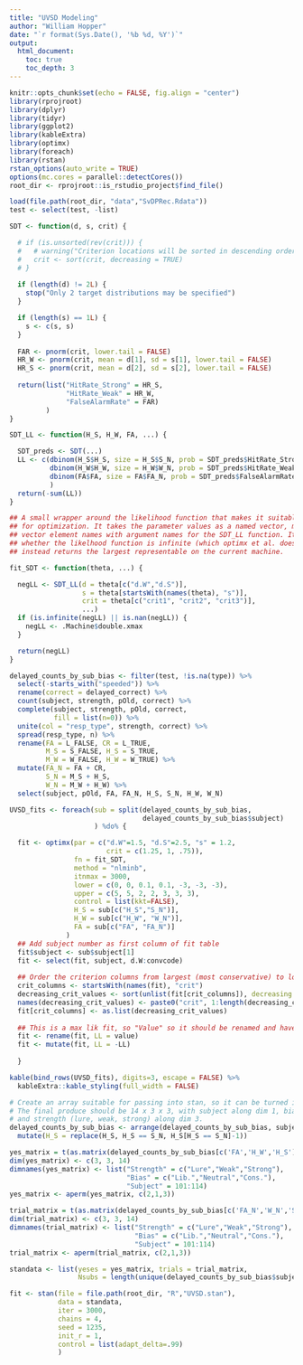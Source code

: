 ```yaml
---
title: "UVSD Modeling"
author: "William Hopper"
date: "`r format(Sys.Date(), '%b %d, %Y')`"
output:
  html_document:
    toc: true
    toc_depth: 3
---
```


```r
knitr::opts_chunk$set(echo = FALSE, fig.align = "center")
library(rprojroot)
library(dplyr)
library(tidyr)
library(ggplot2)
library(kableExtra)
library(optimx)
library(foreach)
library(rstan)
rstan_options(auto_write = TRUE)
options(mc.cores = parallel::detectCores())
root_dir <- rprojroot::is_rstudio_project$find_file()
```

```r
load(file.path(root_dir, "data","SvDPRec.Rdata"))
test <- select(test, -list)
```

```r
SDT <- function(d, s, crit) {

  # if (is.unsorted(rev(crit))) {
  #   # warning("Criterion locations will be sorted in descending order")
  #   crit <- sort(crit, decreasing = TRUE)
  # }
  
  if (length(d) != 2L) {
    stop("Only 2 target distributions may be specified")
  }

  if (length(s) == 1L) {
    s <- c(s, s)
  }
  
  FAR <- pnorm(crit, lower.tail = FALSE)
  HR_W <- pnorm(crit, mean = d[1], sd = s[1], lower.tail = FALSE)
  HR_S <- pnorm(crit, mean = d[2], sd = s[2], lower.tail = FALSE)
  
  return(list("HitRate_Strong" = HR_S,
              "HitRate_Weak" = HR_W,
              "FalseAlarmRate" = FAR)
         )
}

SDT_LL <- function(H_S, H_W, FA, ...) {

  SDT_preds <- SDT(...)
  LL <- c(dbinom(H_S$H_S, size = H_S$S_N, prob = SDT_preds$HitRate_Strong, log=TRUE),
          dbinom(H_W$H_W, size = H_W$W_N, prob = SDT_preds$HitRate_Weak, log=TRUE),
          dbinom(FA$FA, size = FA$FA_N, prob = SDT_preds$FalseAlarmRate, log=TRUE)
          )
  return(-sum(LL))
}

## A small wrapper around the likelihood function that makes it suitable
## for optimization. It takes the parameter values as a named vector, matching the 
## vector element names with argument names for the SDT_LL function. It also detects
## whether the likelhood function is infinite (which optimx et al. doesn't like), and
## instead returns the largest representable on the current machine.

fit_SDT <- function(theta, ...) {

  negLL <- SDT_LL(d = theta[c("d.W","d.S")],
                  s = theta[startsWith(names(theta), "s")],
                  crit = theta[c("crit1", "crit2", "crit3")],
                  ...)
  if (is.infinite(negLL) || is.nan(negLL)) {
    negLL <- .Machine$double.xmax
  }

  return(negLL)
}
```


```r
delayed_counts_by_sub_bias <- filter(test, !is.na(type)) %>%
  select(-starts_with("speeded")) %>%
  rename(correct = delayed_correct) %>%
  count(subject, strength, pOld, correct) %>%
  complete(subject, strength, pOld, correct,
           fill = list(n=0)) %>%
  unite(col = "resp_type", strength, correct) %>%
  spread(resp_type, n) %>%
  rename(FA = L_FALSE, CR = L_TRUE,
         M_S = S_FALSE, H_S = S_TRUE,
         M_W = W_FALSE, H_W = W_TRUE) %>%
  mutate(FA_N = FA + CR,
         S_N = M_S + H_S,
         W_N = M_W + H_W) %>%
  select(subject, pOld, FA, FA_N, H_S, S_N, H_W, W_N)

```

```r
UVSD_fits <- foreach(sub = split(delayed_counts_by_sub_bias,
                                 delayed_counts_by_sub_bias$subject)
                     ) %do% {

  fit <- optimx(par = c("d.W"=1.5, "d.S"=2.5, "s" = 1.2,
                        crit = c(1.25, 1, .75)),
                fn = fit_SDT,
                method = "nlminb",
                itnmax = 3000,
                lower = c(0, 0, 0.1, 0.1, -3, -3, -3),
                upper = c(5, 5, 2, 2, 3, 3, 3),
                control = list(kkt=FALSE),
                H_S = sub[c("H_S","S_N")],
                H_W = sub[c("H_W", "W_N")],
                FA = sub[c("FA", "FA_N")]
              )
  ## Add subject number as first column of fit table
  fit$subject <- sub$subject[1]
  fit <- select(fit, subject, d.W:convcode)
  
  ## Order the criterion columns from largest (most conservative) to lowest (most liberal)
  crit_columns <- startsWith(names(fit), "crit")
  decreasing_crit_values <- sort(unlist(fit[crit_columns]), decreasing = TRUE)
  names(decreasing_crit_values) <- paste0("crit", 1:length(decreasing_crit_values))
  fit[crit_columns] <- as.list(decreasing_crit_values)
  
  ## This is a max lik fit, so "Value" so it should be renamed and have sign flipped (as optimization routine minimized negative LL)
  fit <- rename(fit, LL = value)
  fit <- mutate(fit, LL = -LL)
  
  }

```

```r
kable(bind_rows(UVSD_fits), digits=3, escape = FALSE) %>%
  kableExtra::kable_styling(full_width = FALSE)
```

```r
# Create an array suitable for passing into stan, so it can be turned into an array of matrices
# The final produce should be 14 x 3 x 3, with subject along dim 1, bias level (conservative --> liberal) along dim 2,
# and strength (lure, weak, strong) along dim 3.
delayed_counts_by_sub_bias <- arrange(delayed_counts_by_sub_bias, subject, desc(pOld)) %>%
  mutate(H_S = replace(H_S, H_S == S_N, H_S[H_S == S_N]-1))

yes_matrix = t(as.matrix(delayed_counts_by_sub_bias[c('FA','H_W','H_S')]))
dim(yes_matrix) <- c(3, 3, 14)
dimnames(yes_matrix) <- list("Strength" = c("Lure","Weak","Strong"),
                             "Bias" = c("Lib.","Neutral","Cons."),
                             "Subject" = 101:114)
yes_matrix <- aperm(yes_matrix, c(2,1,3))

trial_matrix = t(as.matrix(delayed_counts_by_sub_bias[c('FA_N','W_N','S_N')]))
dim(trial_matrix) <- c(3, 3, 14)
dimnames(trial_matrix) <- list("Strength" = c("Lure","Weak","Strong"),
                               "Bias" = c("Lib.","Neutral","Cons."),
                               "Subject" = 101:114)
trial_matrix <- aperm(trial_matrix, c(2,1,3))

standata <- list(yeses = yes_matrix, trials = trial_matrix,
                 Nsubs = length(unique(delayed_counts_by_sub_bias$subject)))

fit <- stan(file = file.path(root_dir, "R","UVSD.stan"),
            data = standata,
            iter = 3000,
            chains = 4,
            seed = 1235,
            init_r = 1,
            control = list(adapt_delta=.99)
            )
```

